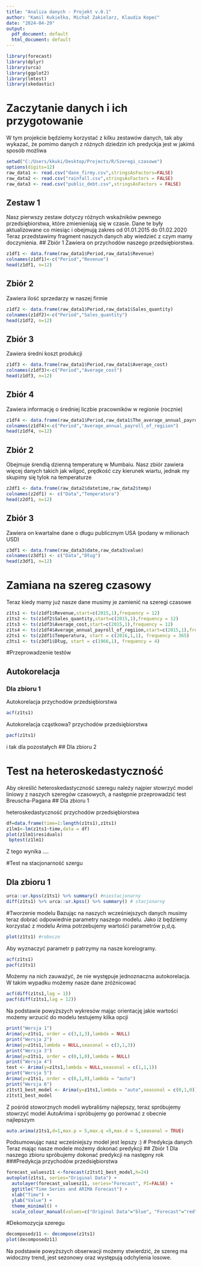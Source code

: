 ```yaml
---
title: "Analiza danych - Projekt v.0.1"
author: "Kamil Kukiełka, Michał Zakielarz, Klaudia Kopeć"
date: "2024-04-29"
output:
  pdf_document: default
  html_document: default
---
```

```r
library(forecast)
library(dplyr)
library(urca)
library(ggplot2)
library(lmtest)
library(skedastic)
```


# Zaczytanie danych i ich przygotowanie
W tym projekcie będziemy korzystać z kilku zestawów danych, tak aby wykazać, że pomimo danych z różnych dziedzin ich predyckja jest w jakimś sposób możliwa
```r
setwd("C:/Users/kkuki/Desktop/Projects/R/Szeregi_czasowe")
options(digits=12)
raw_data1 <- read.csv("dane_firmy.csv",stringsAsFactors=FALSE)
raw_data2 <- read.csv("rainfall.csv",stringsAsFactors = FALSE)
raw_data3 <- read.csv("public_debt.csv",stringsAsFactors = FALSE)
```
## Zestaw 1
Nasz pierwszy zestaw dotyczy różnych wskaźników pewnego przedsiębiorstwa, które zmienieniają się w czasie. Dane te były aktualizowane co miesiąc i obejmują zakres od 01.01.2015 do 01.02.2020
Teraz przedstawimy fragment naszych danych aby wiedzieć z czym mamy doczynienia.
## Zbiór 1
Zawiera on przychodów naszego przedsiębiorstwa.
```r
z1df1 <- data.frame(raw_data1$Period,raw_data1$Revenue)
colnames(z1df1)<-c("Period","Revenue")
head(z1df1, n=12)
```

## Zbiór 2
Zawiera ilość sprzedarzy w naszej firmie
```r
z1df2 <- data.frame(raw_data1$Period,raw_data1$Sales_quantity)
colnames(z1df2)<-c("Period","Sales_quantity")
head(z1df2, n=12)
```
## Zbiór 3
Zawiera średni koszt produkcji
```r
z1df3 <- data.frame(raw_data1$Period,raw_data1$Average_cost)
colnames(z1df3)<-c("Period","Average_cost")
head(z1df3, n=12)
```

## Zbiór 4
Zawiera informację o średniej liczbie pracowników w regionie (rocznie)
```r
z1df4 <- data.frame(raw_data1$Period,raw_data1$The_average_annual_payroll_of_the_region)
colnames(z1df4)<-c("Period","Average_annual_payroll_of_regiion")
head(z1df4, n=12)
```

## Zbiór 2
Obejmuje śrendią dzienną temperaturę w Mumbaiu. Nasz zbiór zawiera więcej danych takich jak wilgoć, prędkość czy kierunek wiartu, jednak my skupimy się tylok na temperaturze
```r
z2df1 <- data.frame(raw_data2$datetime,raw_data2$temp)
colnames(z2df1) <- c("Data","Temperatura")
head(z2df1, n=12)
```
## Zbiór 3
Zawiera on kwartalne dane o długu publicznym USA (podany w milionach USD)
```r
z3df1 <- data.frame(raw_data3$date,raw_data3$value)
colnames(z3df1) <- c("Data","Dług")
head(z3df1, n=12)
```
# Zamiana na szereg czasowy
Teraz kiedy mamy już nasze dane musimy je zamienić na szeregi czasowe
```r
z1ts1 <- ts(z1df1$Revenue,start=c(2015,1),frequency = 12)
z1ts2 <- ts(z1df2$Sales_quantity,start=c(2015,1),frequency = 12)
z1ts3 <- ts(z1df3$Average_cost,start=c(2015,1),frequency = 12)
z1ts4 <- ts(z1df4$Average_annual_payroll_of_regiion,start=c(2015,1),frequency = 12)
z2ts1 <- ts(z2df1$Temperatura, start = c(2016,1,1), frequency = 365)
z3ts1 <- ts(z3df1$Dług, start = c(1966,1), frequency = 4)
```


#Przeprowadzenie testów

## Autokorelacja

### Dla zbioru 1
Autokorelacja przychodów przedsiębiorstwa
```r
acf(z1ts1)
```
Autokorelacja cząstkowa? przychodów przedsiębiorstwa
```r
pacf(z1ts1)
```
i tak dla pozostałych
## Dla zbioru 2

# Test na heteroskedastyczność
Aby określić heteroskedastyczność szeregu należy najpier stowrzyć model liniowy z naszych szeregów czasowych, a następnie przeprowadzić test Breuscha-Pagana
## Dla zbioru 1

heteroskedastyczność przychodów przedsiębiorstwa
```r
df=data.frame(time=1:length(z1ts1),z1ts1)
z1lm1<-lm(z1ts1~time,data = df)
plot(z1lm1$residuals)
 bptest(z1lm1)
```
Z tego wynika ....

#Test na stacjonarność szergu

## Dla zbioru 1
```r
urca::ur.kpss(z1ts1) %>% summary() #niestacjonarny
diff(z1ts1) %>% urca::ur.kpss() %>% summary() # stacjonarny
```
#Tworzenie modelu
Bazując na naszych wcześniejszych danych musimy teraz dobrać odpowiednie parametry naszego modelu. Jako iż będziemy korzystać z modelu Arima potrzebujemy wartośći parametrów p,d,q.
```r
plot(z1ts1) #roboczo
```
Aby wyznaczyć parametr p patrzymy na nasze korelogramy.
```r
acf(z1ts1)
pacf(z1ts1)
```
Możemy na nich zauważyć, że nie występuje jednoznaczna autokorelacja. W takim wypadku możemy nasze dane zróżnicować
```r
acf(diff(z1ts1,lag = 1))
pacf(diff(z1ts1,lag = 12))
```
Na podstawie powyższych wykresów mając orientację jakie wartości możemy wrzucić do modelu testujemy kilka opcji

```r
print("Wersja 1")
Arima(y=z1ts1, order = c(3,1,3),lambda = NULL)
print("Wersja 2")
Arima(y=z1ts1,lambda = NULL,seasonal = c(3,1,3))
print("Wersja 3")
Arima(y=z1ts1, order = c(0,1,0),lambda = NULL)
print("Wersja 4")
test <- Arima(y=z1ts1,lambda = NULL,seasonal = c(1,1,1))
print("Wersja 5")
Arima(y=z1ts1, order = c(0,1,0),lambda = "auto")
print("Wersja 6")
z1tst1_best_model <- Arima(y=z1ts1,lambda = "auto",seasonal = c(0,1,0))
z1tst1_best_model
```
Z pośród stoworznych modeli wybraliśmy najlepszy, teraz spróbujemy stowrzyć model AutoArima i spróbujemy go porównać z obecnie najlepszym
```r
auto.arima(z1ts1,d=1,max.p = 5,max.q =5,max.d = 5,seasonal = TRUE)
```
Podsumowując nasz wcześniejszy model jest lepszy :)
# Predykcja danych
Teraz mając nasze modele możemy dokonać predykcji
## Zbiór 1
Dla naszego zbioru spróbujemy dokonać predykcji na następny rok
###Predykcja przychodów przedsiębiorstwa
```r
forecast_valuesz11 <-forecast(z1tst1_best_model,h=24)
autoplot(z1ts1, series="Original Data") +
  autolayer(forecast_valuesz11, series="Forecast", PI=FALSE) +
  ggtitle("Time Series and ARIMA Forecast") +
  xlab("Time") +
  ylab("Value") +
  theme_minimal() +
  scale_colour_manual(values=c("Original Data"="blue", "Forecast"="red"))
```
#Dekomozycja szeregu
```r
decomposedz11 <- decompose(z1ts1)
plot(decomposedz11)
```
Na podstawie powyższych obserwacji możemy stwierdzić, że szereg ma widoczny trend, jest sezonowy oraz występują odchylenia losowe.
